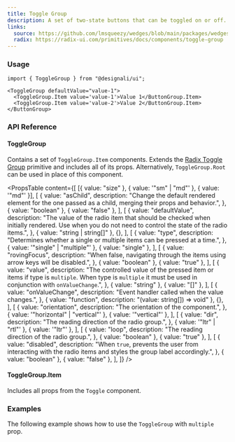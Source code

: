 ```yaml
---
title: Toggle Group
description: A set of two-state buttons that can be toggled on or off.
links:
  source: https://github.com/lmsqueezy/wedges/blob/main/packages/wedges/src/components/ToggleGroup/ToggleGroup.tsx
  radix: https://radix-ui.com/primitives/docs/components/toggle-group
---
```


<PreviewComponent name="toggle-group/preview" />

### Usage

```tsx
import { ToggleGroup } from "@designali/ui";
```

```tsx showLineNumbers
<ToggleGroup defaultValue="value-1">
  <ToggleGroup.Item value='value-1'>Value 1</ButtonGroup.Item>
  <ToggleGroup.Item value='value-2'>Value 2</ButtonGroup.Item>
</ButtonGroup>
```

### API Reference

#### ToggleGroup

Contains a set of `ToggleGroup.Item` components. Extends the
<a href="https://www.radix-ui.com/primitives/docs/components/toggle-group" rel="nofollow noreferrer" target="_blank">Radix
Toggle Group</a> primitive and includes all of its props. Alternatively,
`ToggleGroup.Root` can be used in place of this component.

<PropsTable
  content={[
    [{ value: "size" }, { value: '"sm" | "md"' }, { value: '"md"' }],
    [
      {
        value: "asChild",
        description:
          "Change the default rendered element for the one passed as a child, merging their props and behavior.",
      },
      { value: "boolean" },
      { value: "false" },
    ],
    [
      {
        value: "defaultValue",
        description:
          "The value of the radio item that should be checked when initially rendered. Use when you do not need to control the state of the radio items.",
      },
      { value: "string | string[]" },
      {},
    ],
    [
      {
        value: "type",
        description:
          "Determines whether a single or multiple items can be pressed at a time.",
      },
      { value: '"single" | "multiple"' },
      { value: "single" },
    ],
    [
      {
        value: "rovingFocus",
        description:
          "When false, navigating through the items using arrow keys will be disabled.",
      },
      { value: "boolean" },
      { value: "true" },
    ],
    [
      {
        value: "value",
        description:
          "The controlled value of the pressed item or items if type is `multiple`. When type is `multiple` it must be used in conjunction with `onValueChange`.",
      },
      { value: "string" },
      { value: "[]" },
    ],
    [
      {
        value: "onValueChange",
        description: "Event handler called when the value changes.",
      },
      { value: "function", description: "(value: string[]) => void" },
      {},
    ],
    [
      {
        value: "orientation",
        description: "The orientation of the component.",
      },
      { value: '"horizontal" | "vertical"' },
      { value: '"vertical"' },
    ],
    [
      {
        value: "dir",
        description: "The reading direction of the radio group.",
      },
      { value: '"ltr" | "rtl"' },
      { value: '"ltr"' },
    ],
    [
      {
        value: "loop",
        description: "The reading direction of the radio group.",
      },
      { value: "boolean" },
      { value: "true" },
    ],
    [
      {
        value: "disabled",
        description:
          "When `true`, prevents the user from interacting with the radio items and styles the group label accordingly.",
      },
      { value: "boolean" },
      { value: "false" },
    ],
  ]}
/>

#### ToggleGroup.Item

Includes all props from the `Toggle` component.

### Examples

<PreviewComponent name="toggle-group/example-1" />

The following example shows how to use the `ToggleGroup` with `multiple` prop.

<PreviewComponent name="toggle-group/example-2" />
